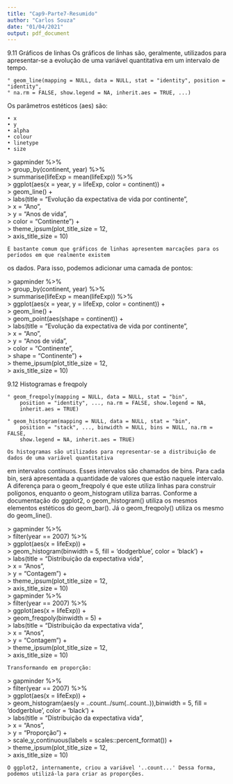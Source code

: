 ---
title: "Cap9-Parte7-Resumido"
author: "Carlos Souza"
date: "01/04/2021"
output: pdf_document
---

9.11 Gráficos de linhas
    Os gráficos de linhas são, geralmente, utilizados para apresentar-se a evolução de uma 
variável quantitativa em um intervalo de tempo.

    ° geom_line(mapping = NULL, data = NULL, stat = "identity", position = "identity",
    ° na.rm = FALSE, show.legend = NA, inherit.aes = TRUE, ...)

Os parâmetros estéticos (aes) são:

    • x
    • y
    • alpha
    • colour
    • linetype
    • size

| > gapminder %>%
| > group_by(continent, year) %>%
| > summarise(lifeExp = mean(lifeExp)) %>%
| > ggplot(aes(x = year, y = lifeExp, color = continent)) +
| > geom_line() +
| > labs(title = "Evolução da expectativa de vida por continente",
| >     x = "Ano",
| >     y = "Anos de vida",
| >     color = "Continente") +
| >     theme_ipsum(plot_title_size = 12,
| >     axis_title_size = 10)

    É bastante comum que gráficos de linhas apresentem marcações para os períodos em que realmente existem
os dados. Para isso, podemos adicionar uma camada de pontos:

| > gapminder %>%
| > group_by(continent, year) %>%
| > summarise(lifeExp = mean(lifeExp)) %>%
| > ggplot(aes(x = year, y = lifeExp, color = continent)) +
| > geom_line() +
| > geom_point(aes(shape = continent)) +
| > labs(title = "Evolução da expectativa de vida por continente",
| >     x = "Ano",
| >     y = "Anos de vida",
| >     color = "Continente",
| >     shape = "Continente") +
| >     theme_ipsum(plot_title_size = 12,
| >     axis_title_size = 10)

9.12 Histogramas e freqpoly

    ° geom_freqpoly(mapping = NULL, data = NULL, stat = "bin",
        position = "identity", ..., na.rm = FALSE, show.legend = NA,
        inherit.aes = TRUE)

    ° geom_histogram(mapping = NULL, data = NULL, stat = "bin",
        position = "stack", ..., binwidth = NULL, bins = NULL, na.rm = FALSE,
        show.legend = NA, inherit.aes = TRUE)

    Os histogramas são utilizados para representar-se a distribuição de dados de uma variável quantitativa 
em intervalos contínuos. Esses intervalos são chamados de bins. Para cada bin, será apresentada a quantidade
de valores que estão naquele intervalo. 
    A diferença para o geom_freqpoly é que este utiliza linhas para construir polígonos, 
enquanto o geom_histogram utiliza barras.
    Conforme a documentação do ggplot2, o geom_histogram() utiliza os mesmos elementos estéticos do
geom_bar(). Já o geom_freqpoly() utiliza os mesmo do geom_line().

| > gapminder %>%
| > filter(year == 2007) %>%
| > ggplot(aes(x = lifeExp)) +
| > geom_histogram(binwidth = 5, fill = 'dodgerblue', color = 'black') +
| > labs(title = "Distribuição da expectativa vida",
| >     x = "Anos",
| >     y = "Contagem") +
| >     theme_ipsum(plot_title_size = 12,
| >     axis_title_size = 10)

| > gapminder %>%
| > filter(year == 2007) %>%
| > ggplot(aes(x = lifeExp)) +
| > geom_freqpoly(binwidth = 5) +
| > labs(title = "Distribuição da expectativa vida",
| > x = "Anos",
| > y = "Contagem") +
| > theme_ipsum(plot_title_size = 12,
| > axis_title_size = 10)

    Transformando em proporção:

| > gapminder %>%
| > filter(year == 2007) %>%
| > ggplot(aes(x = lifeExp)) +
| > geom_histogram(aes(y = ..count../sum(..count..)),binwidth = 5, fill = 'dodgerblue', color = 'black') +
| > labs(title = "Distribuição da expectativa vida",
| >     x = "Anos",
| >     y = "Proporção") +
| > scale_y_continuous(labels = scales::percent_format()) +
| > theme_ipsum(plot_title_size = 12,
| >     axis_title_size = 10)

    O ggplot2, internamente, criou a variável '..count...' Dessa forma, podemos utilizá-la para criar as proporções.